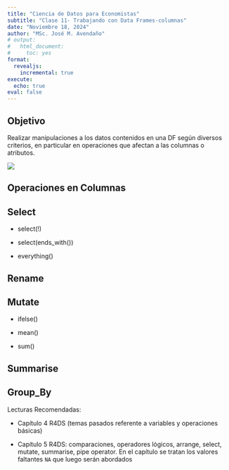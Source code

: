 ```yaml
---
title: "Ciencia de Datos para Economistas"
subtitle: "Clase 11- Trabajando con Data Frames-columnas"
date: "Noviembre 18, 2024"
author: "MSc. José M. Avendaño"
# output:
#   html_document:
#     toc: yes
format: 
  revealjs:
    incremental: true   
execute:
  echo: true
eval: false
---
```


## Objetivo

Realizar manipulaciones a los datos contenidos en una DF según diversos criterios, en particular en operaciones que afectan a las columnas o atributos.

![](images/im-or-trans.png)

## Operaciones en Columnas

## Select

-   select(!)

-   select(ends_with())

-   everything()

## Rename

## Mutate

-   ifelse()

-   mean()

-   sum()

## Summarise

## Group_By

Lecturas Recomendadas:

-   Capítulo 4 R4DS (temas pasados referente a variables y operaciones básicas)

-   Capítulo 5 R4DS: comparaciones, operadores lógicos, arrange, select, mutate, summarise, pipe operator. En el capítulo se tratan los valores faltantes `NA` que luego serán abordados

